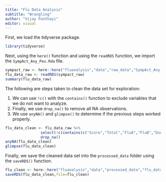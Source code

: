 ---
title: "Flu Data Analysis"
subtitle: "Wrangling"
author: "Vijay Panthayi"
editor: visual
---

First, we load the tidyverse package.

```{r}
library(tidyverse)
```

Next, using the `here()` function and using the `readRDS` function, we import the `SympAct_Any_Pos.Rda` file.

```{r}
sympact_raw <- here::here("fluanalysis","data","raw_data","SympAct_Any_Pos.Rda")
flu_data_raw <- readRDS(sympact_raw)
summary(flu_data_raw)
```

The following are steps taken to clean the data set for exploration:

1. We can use `!c()` with the `contains()` function to exclude variables that we do not want to analyze.
2. Finally, we use `drop_na()` to remove all NA observations.
3. We use `anyNA()` and `glimpse()` to determine if the previous steps worked properly.

```{r}
flu_data_clean <- flu_data_raw %>%
                select(!c(contains(c("Score","Total","FluA","FluB","Dxname","Activity")),"Unique.Visit")) %>%
                drop_na()
anyNA(flu_data_clean)
glimpse(flu_data_clean)
```

Finally, we save the cleaned data set into the `processed_data` folder using the `saveRDS()` function.

```{r}
flu_clean <- here::here("fluanalysis","data","processed_data","flu_data_processed")
saveRDS(flu_data_clean,file=flu_clean)
```
